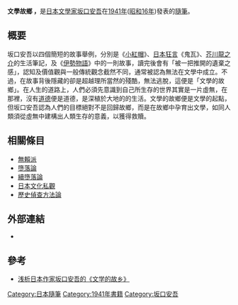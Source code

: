 {{Non-free|time=2020-12-31T03:40:30+00:00}}

{{Japanese|japanese=文学のふるさと|kana=ぶんがくのふるさと|romaji=Bungaku no furusato
}}
{{文學}}

'''文學故鄉 ，'''是[[日本|日本]][[文學家|文學家]][[坂口安吾|坂口安吾]]在[[1941年|1941年]]([[昭和16年|昭和16年]])發表的[[隨筆|隨筆]]。

== 概要 ==
坂口安吾以四個簡短的故事舉例，分別是《[[小紅帽|小紅帽]]》、[[日本狂言|日本狂言]]《鬼瓦》、[[芥川龍之介|芥川龍之介]]的生活筆記，及《[[伊勢物語|伊勢物語]]》中的一則故事，讀完後會有「被一把推開的遺棄之感」，認知及價值觀與一般傳統觀念截然不同，通常被認為無法在文學中成立。不過，在故事背後隱藏的卻是超越理所當然的殘酷，無法逃脫，這便是「文學的故鄉」。在人生的道路上，人們必須先意識到自己所生存的世界其實是一片虛無，在那裡，沒有[[道德|道德]]便是道德，是深植於大地的的生活。文學的故鄉便是文學的起點，但坂口安吾認為人們的目標絕對不是回歸故鄉，而是在故鄉中孕育出文學，如同人類須從虛無中建構出人類生存的意義，以獲得救贖。

==相關條目==

* [[無賴派|無賴派]]
* [[墮落論|墮落論]]
* [[續墮落論|續墮落論]]
* [[日本文化私觀|日本文化私觀]]
* [[歷史偵查方法論|歷史偵查方法論]]

== 外部連結 ==

* {{青空文庫|001095|44919|新字新仮名|文学のふるさと}}

== 參考 ==

* [http://m.fx361.com/news/2017/1010/2350459.html 浅析日本作家坂口安吾的《文学的故乡》]

[[Category:日本隨筆|Category:日本隨筆]]
[[Category:1941年書籍|Category:1941年書籍]]
[[Category:坂口安吾|Category:坂口安吾]]